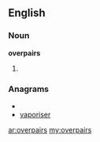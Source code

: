 ==English==

===Noun===
'''overpairs'''

# {{plural of|overpair}}

===Anagrams===
* {{alphagram|aeioprrsv}}
* [[vaporiser#English|vaporiser]]

[[ar:overpairs]]
[[my:overpairs]]